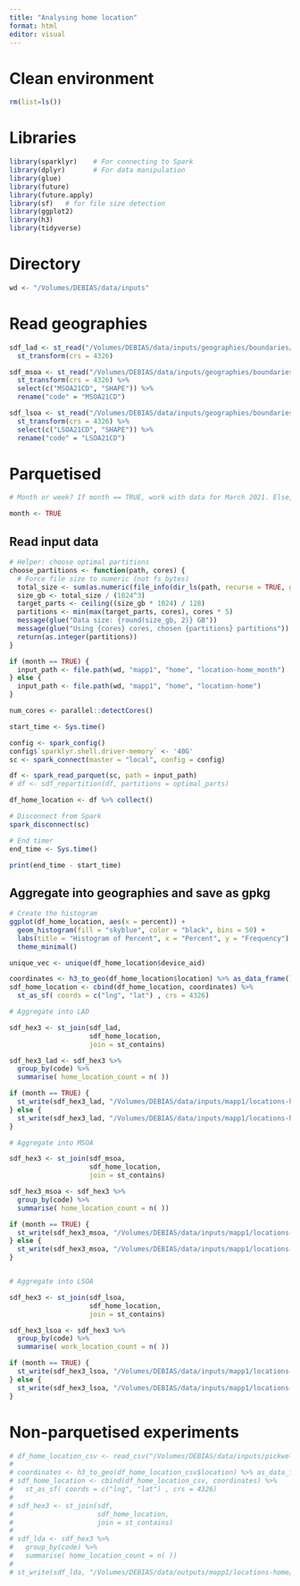 ```yaml
---
title: "Analysing home location"
format: html
editor: visual
---
```


# Clean environment

```r
rm(list=ls())
```

# Libraries

```r
library(sparklyr)    # For connecting to Spark
library(dplyr)       # For data manipulation
library(glue)
library(future)
library(future.apply)
library(sf)   # for file size detection
library(ggplot2)
library(h3)
library(tidyverse)
```

# Directory

```r
wd <- "/Volumes/DEBIAS/data/inputs"
```

# Read geographies

```r
sdf_lad <- st_read("/Volumes/DEBIAS/data/inputs/geographies/boundaries/LAD_Dec_2021_GB_BFC_2022_simplified.gpkg") %>% 
  st_transform(crs = 4326)

sdf_msoa <- st_read("/Volumes/DEBIAS/data/inputs/geographies/boundaries/MSOA_Dec_2021_EW_BFC_V7.gpkg") %>% 
  st_transform(crs = 4326) %>% 
  select(c("MSOA21CD", "SHAPE")) %>%
  rename("code" = "MSOA21CD")

sdf_lsoa <- st_read("/Volumes/DEBIAS/data/inputs/geographies/boundaries/LSOA_Dec_2021_EW_BFC_V10.gpkg") %>% 
  st_transform(crs = 4326) %>% 
  select(c("LSOA21CD", "SHAPE")) %>%
  rename("code" = "LSOA21CD")
```

# Parquetised

```r
# Month or week? If month == TRUE, work with data for March 2021. Else, work with data for first week of April 2021.

month <- TRUE
```

## Read input data

```r
# Helper: choose optimal partitions
choose_partitions <- function(path, cores) {
  # Force file size to numeric (not fs_bytes)
  total_size <- sum(as.numeric(file_info(dir_ls(path, recurse = TRUE, glob = "*.csv.gz"))$size))
  size_gb <- total_size / (1024^3)
  target_parts <- ceiling((size_gb * 1024) / 128)
  partitions <- min(max(target_parts, cores), cores * 5)
  message(glue("Data size: {round(size_gb, 2)} GB"))
  message(glue("Using {cores} cores, chosen {partitions} partitions"))
  return(as.integer(partitions))   
}

if (month == TRUE) {
  input_path <- file.path(wd, "mapp1", "home", "location-home_month")
} else {
  input_path <- file.path(wd, "mapp1", "home", "location-home")
}

num_cores <- parallel::detectCores()

start_time <- Sys.time()

config <- spark_config()
config$`sparklyr.shell.driver-memory` <- '40G'
sc <- spark_connect(master = "local", config = config)

df <- spark_read_parquet(sc, path = input_path)
# df <- sdf_repartition(df, partitions = optimal_parts)

df_home_location <- df %>% collect()

# Disconnect from Spark
spark_disconnect(sc)

# End timer
end_time <- Sys.time()

print(end_time - start_time)
```

## Aggregate into geographies and save as gpkg

```r
# Create the histogram
ggplot(df_home_location, aes(x = percent)) +
  geom_histogram(fill = "skyblue", color = "black", bins = 50) +
  labs(title = "Histogram of Percent", x = "Percent", y = "Frequency") +
  theme_minimal()
```

```r
unique_vec <- unique(df_home_location$device_aid)
```

```r

coordinates <- h3_to_geo(df_home_location$location) %>% as_data_frame()
sdf_home_location <- cbind(df_home_location, coordinates) %>% 
  st_as_sf( coords = c("lng", "lat") , crs = 4326)

# Aggregate into LAD 

sdf_hex3 <- st_join(sdf_lad, 
                    sdf_home_location,
                    join = st_contains) 

sdf_hex3_lad <- sdf_hex3 %>% 
  group_by(code) %>% 
  summarise( home_location_count = n( ))

if (month == TRUE) {
  st_write(sdf_hex3_lad, "/Volumes/DEBIAS/data/inputs/mapp1/locations-home/lad/home-location-count_lda-month.gpkg")
} else {
  st_write(sdf_hex3_lad, "/Volumes/DEBIAS/data/inputs/mapp1/locations-home/lad/home-location-count_lda.gpkg")
}

# Aggregate into MSOA

sdf_hex3 <- st_join(sdf_msoa, 
                    sdf_home_location,
                    join = st_contains) 

sdf_hex3_msoa <- sdf_hex3 %>% 
  group_by(code) %>% 
  summarise( home_location_count = n( ))

if (month == TRUE) {
  st_write(sdf_hex3_msoa, "/Volumes/DEBIAS/data/inputs/mapp1/locations-home/msoa/home-location-count_msoa-month.gpkg")
} else {
  st_write(sdf_hex3_msoa, "/Volumes/DEBIAS/data/inputs/mapp1/locations-home/msoa/home-location-count_msoa.gpkg")
}


# Aggregate into LSOA

sdf_hex3 <- st_join(sdf_lsoa, 
                    sdf_home_location,
                    join = st_contains) 

sdf_hex3_lsoa <- sdf_hex3 %>% 
  group_by(code) %>% 
  summarise( work_location_count = n( ))

if (month == TRUE) {
  st_write(sdf_hex3_lsoa, "/Volumes/DEBIAS/data/inputs/mapp1/locations-home/lsoa/home-location-count_lsoa-month.gpkg")
} else {
  st_write(sdf_hex3_lsoa, "/Volumes/DEBIAS/data/inputs/mapp1/locations-home/lsoa/home-location-count_lsoa.gpkg")
}
```

# Non-parquetised experiments

```r
# df_home_location_csv <- read_csv("/Volumes/DEBIAS/data/inputs/pickwell/uk/location-home/part-00000-22616738-1d83-45b0-9be8-2b01fc18da31-c000.csv")
# 
# coordinates <- h3_to_geo(df_home_location_csv$location) %>% as_data_frame()
# sdf_home_location <- cbind(df_home_location_csv, coordinates) %>%
#   st_as_sf( coords = c("lng", "lat") , crs = 4326)
# 
# sdf_hex3 <- st_join(sdf,
#                     sdf_home_location,
#                     join = st_contains)
# 
# sdf_lda <- sdf_hex3 %>%
#   group_by(code) %>%
#   summarise( home_location_count = n( ))
# 
# st_write(sdf_lda, "/Volumes/DEBIAS/data/outputs/mapp1/locations-home/lad/home-location-count_lda_non-parquetised.gpkg")
```

